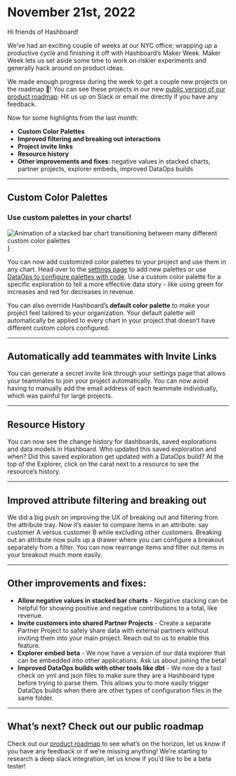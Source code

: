 # November 21st, 2022

Hi friends of Hashboard!

We’ve had an exciting couple of weeks at our NYC office; wrapping up a productive cycle and finishing it off with Hashboard’s Maker Week. Maker Week lets us set aside some time to work on riskier experiments and generally hack around on product ideas.

We made enough progress during the week to get a couple new projects on the roadmap 🚀! You can see these projects in our new [public version of our product roadmap](/product-roadmap). Hit us up on Slack or email me directly if you have any feedback.

Now for some highlights from the last month:

- **Custom Color Palettes**
- **Improved filtering and breaking out interactions**
- **Project invite links**
- **Resource history**
- **Other improvements and fixes**: negative values in stacked charts, partner projects, explorer embeds, improved DataOps builds

---

## Custom Color Palettes

### Use custom palettes in your charts!

<img
  src="/product_updates/221121_colors.gif"
  alt="Animation of a stacked bar chart transitioning between many different custom color palettes"
/>
}

You can now add customized color palettes to your project and use them in any chart. Head over to the [settings page](https://hashboard.com/app/p/settings#custom_styles) to add new palettes or use [DataOps to configure palettes with code](/docs/data-ops/config-schema/color-palettes/). Use a custom color palette for a specific exploration to tell a more effective data story - like using green for increases and red for decreases in revenue.

You can also override Hashboard’s **default color palette** to make your project feel tailored to your organization. Your default palette will automatically be applied to every chart in your project that doesn’t have different custom colors configured.

---

## Automatically add teammates with Invite Links

You can generate a secret invite link through your settings page that allows your teammates to join your project automatically. You can now avoid having to manually add the email address of each teammate individually, which was painful for large projects.

---

## Resource History

You can now see the change history for dashboards, saved explorations and data models in Hashboard. Who updated this saved exploration and when? Did this saved exploration get updated with a DataOps build? At the top of the Explorer, click on the carat next to a resource to see the resource’s history.

---

## Improved attribute filtering and breaking out

We did a big push on improving the UX of breaking out and filtering from the attribute tray. Now it’s easier to compare items in an attribute: say customer A versus customer B while excluding other customers. Breaking out an attribute now pulls up a drawer where you can configure a breakout separately from a filter. You can now rearrange items and filter out items in your breakout much more easily.

---

## Other improvements and fixes:

- **Allow negative values in stacked bar charts** - Negative stacking can be helpful for showing positive and negative contributions to a total, like revenue.
- **Invite customers into shared Partner Projects** - Create a separate Partner Project to safely share data with external partners without inviting them into your main project. Reach out to us to enable this feature.
- **Explorer embed beta** - We now have a version of our data explorer that can be embedded into other applications. Ask us about joining the beta!
- **Improved DataOps builds with other tools like dbt** - We now do a fast check on yml and json files to make sure they are a Hashboard type before trying to parse them. This allows you to more easily trigger DataOps builds when there are other types of configuration files in the same folder.

---

## What’s next? Check out our public roadmap

Check out our [product roadmap](/product-roadmap) to see what’s on the horizon, let us know if you have any feedback or if we’re missing anything! We’re starting to research a deep slack integration, let us know if you’d like to be a beta tester!
